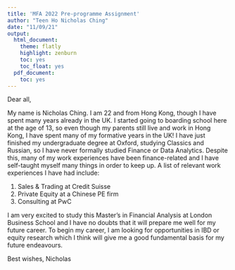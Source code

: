 ```yaml
---
title: 'MFA 2022 Pre-programme Assignment'
author: "Teen Ho Nicholas Ching"
date: "11/09/21"
output:
  html_document:
    theme: flatly
    highlight: zenburn
    toc: yes
    toc_float: yes
  pdf_document:
    toc: yes
---
```

Dear all,

My name is Nicholas Ching. I am 22 and from Hong Kong, though I have spent many years already in the UK. I started going to boarding school here at the age of 13, so even though my parents still live and work in Hong Kong, I have spent many of my formative years in the UK! I have just finished my undergraduate degree at Oxford, studying Classics and Russian, so I have never formally studied Finance or Data Analytics. Despite this, many of my work experiences have been finance-related and I have self-taught myself many things in order to keep up. A list of relevant work experiences I have had include:

1. Sales & Trading at Credit Suisse
2. Private Equity at a Chinese PE firm
3. Consulting at PwC

I am very excited to study this Master's in Financial Analysis at London Business School and I have no doubts that it will prepare me well for my future career. To begin my career, I am looking for opportunities in IBD or equity research which I think will give me a good fundamental basis for my future endeavours. 

Best wishes,
Nicholas
